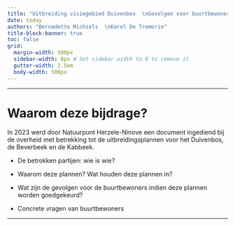 ---
title: "Uitbreiding visiegebied Duivenbos  \nGevolgen voor buurtbewoners"
date: today
authors: "Bernadette Michiels  \nKarel De Tremerie"
title-block-banner: true
toc: false
grid:
  margin-width: 500px
  sidebar-width: 0px # Set sidebar width to 0 to remove it
  gutter-width: 2.5em
  body-width: 500px
---

------------------------------------------------------------------------

# Waarom deze bijdrage? {.unnumbered}

In 2023 werd door Natuurpunt Herzele-Ninove een document ingediend bij de overheid met betrekking tot de uitbreidingsplannen voor het Duivenbos, de Beverbeek en de Kabbeek.

-   De betrokken partijen: wie is wie?

-   Waarom deze plannen? Wat houden deze plannen in?

-   Wat zijn de gevolgen voor de buurtbewoners indien deze plannen worden goedgekeurd?

-   Concrete vragen van buurtbewoners\

------------------------------------------------------------------------
